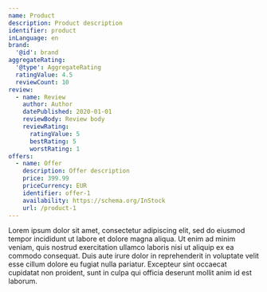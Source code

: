 ```yaml
---
name: Product
description: Product description
identifier: product
inLanguage: en
brand:
  '@id': brand
aggregateRating:
  '@type': AggregateRating
  ratingValue: 4.5
  reviewCount: 10
review:
  - name: Review
    author: Author
    datePublished: 2020-01-01
    reviewBody: Review body
    reviewRating:
      ratingValue: 5
      bestRating: 5
      worstRating: 1
offers:
  - name: Offer
    description: Offer description
    price: 399.99
    priceCurrency: EUR
    identifier: offer-1
    availability: https://schema.org/InStock
    url: /product-1
---
```


Lorem ipsum dolor sit amet, consectetur adipiscing elit, sed do eiusmod tempor incididunt ut labore et dolore magna aliqua. Ut enim ad minim veniam, quis nostrud exercitation ullamco laboris nisi ut aliquip ex ea commodo consequat. Duis aute irure dolor in reprehenderit in voluptate velit esse cillum dolore eu fugiat nulla pariatur. Excepteur sint occaecat cupidatat non proident, sunt in culpa qui officia deserunt mollit anim id est laborum.
